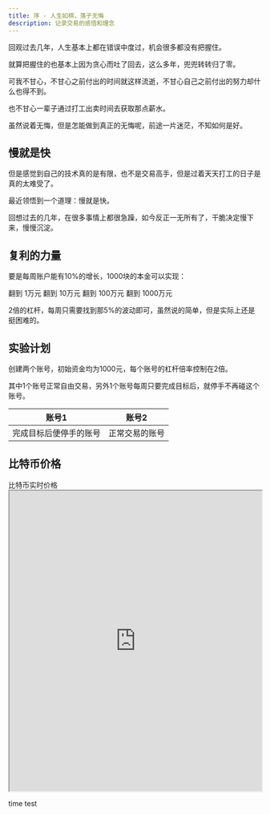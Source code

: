 ```yaml
---
title: 序 - 人生如棋，落子无悔
description: 记录交易的感悟和理念
---
```




回观过去几年，人生基本上都在错误中度过，机会很多都没有把握住。

就算把握住的也基本上因为贪心而吐了回去，这么多年，兜兜转转归了零。

可我不甘心，不甘心之前付出的时间就这样流逝，不甘心自己之前付出的努力却什么也得不到。

也不甘心一辈子通过打工出卖时间去获取那点薪水。

虽然说着无悔，但是怎能做到真正的无悔呢，前途一片迷茫，不知如何是好。

## 慢就是快

<div class="flex items-center gap-4 p-4 bg-blue-50 dark:bg-blue-900/20 rounded-lg mb-6">
  <div>
    <p class="font-bold">但是感觉到自己的技术真的是有限，也不是交易高手，但是过着天天打工的日子是真的太难受了。</p>
    <p class="mt-2">最近领悟到一个道理：<span class="text-blue-600 dark:text-blue-400 font-bold">慢就是快</span>。</p>
  </div>
</div>

回想过去的几年，在很多事情上都很急躁，如今反正一无所有了，干脆决定慢下来，慢慢沉淀。

## 复利的力量

<div class="p-4 border border-green-200 dark:border-green-800 rounded-lg bg-green-50 dark:bg-green-900/20 mb-6">
  <p class="font-bold text-center mb-4">要是每周账户能有10%的增长，1000块的本金可以实现：</p>

  <CardGrid>
    <Card title="第25周">
      翻到 <span class="text-green-600 dark:text-green-400 font-bold text-xl">1万元</span>
    </Card>
    <Card title="第49周">
      翻到 <span class="text-green-600 dark:text-green-400 font-bold text-xl">10万元</span>
    </Card>
    <Card title="第73周">
      翻到 <span class="text-green-600 dark:text-green-400 font-bold text-xl">100万元</span>
    </Card>
    <Card title="第97周">
      翻到 <span class="text-green-600 dark:text-green-400 font-bold text-xl">1000万元</span>
    </Card>
  </CardGrid>
</div>

2倍的杠杆，每周只需要找到那5%的波动即可，虽然说的简单，但是实际上还是挺困难的。

## 实验计划
创建两个账号，初始资金均为1000元，每个账号的杠杆倍率控制在2倍。

其中1个账号正常自由交易，另外1个账号每周只要完成目标后，就停手不再碰这个账号。

<table class="w-full my-6 border-collapse">
  <thead>
    <tr>
      <th class="p-4 bg-purple-50 dark:bg-purple-900/20 rounded-tl-lg rounded-bl-lg border border-gray-200 dark:border-gray-700 text-left">账号1</th>
      <th class="p-4 bg-amber-50 dark:bg-amber-900/20 rounded-tr-lg rounded-br-lg border border-gray-200 dark:border-gray-700 text-left">账号2</th>
    </tr>
  </thead>
  <tbody>
    <tr>
      <td class="p-4 bg-purple-50/50 dark:bg-purple-900/10 border border-gray-200 dark:border-gray-700">完成目标后便停手的账号</td>
      <td class="p-4 bg-amber-50/50 dark:bg-amber-900/10 border border-gray-200 dark:border-gray-700">正常交易的账号</td>
    </tr>
  </tbody>
</table>

## 比特币价格

<div class="border-2 border-gray-200 dark:border-gray-800 rounded-xl overflow-hidden shadow-xl my-8 max-w-none mx-[-5rem] sm:mx-[-10rem] md:mx-[-15rem]">
  <div class="bg-gray-100 dark:bg-gray-800 text-gray-800 dark:text-gray-200 py-3 px-6 font-bold text-xl border-b-2 border-gray-200 dark:border-gray-700">
    比特币实时价格
  </div>
  <iframe 
    src="https://www.tradingview.com/widgetembed/?frameElementId=tradingview_9ebf9&symbol=BINANCE%3ABTCUSDT&interval=D&hidesidetoolbar=0&symboledit=1&saveimage=1&toolbarbg=f1f3f6&studies=%5B%5D&theme=dark&style=1&timezone=Asia%2FShanghai&withdateranges=1&showpopupbutton=1"
    class="w-full h-[600px] border-0"
    style="min-height: 600px; min-width: 100%;"
    allow="accelerometer; autoplay; clipboard-write; encrypted-media; gyroscope; picture-in-picture"
    allowfullscreen
  ></iframe>
</div> 

time test